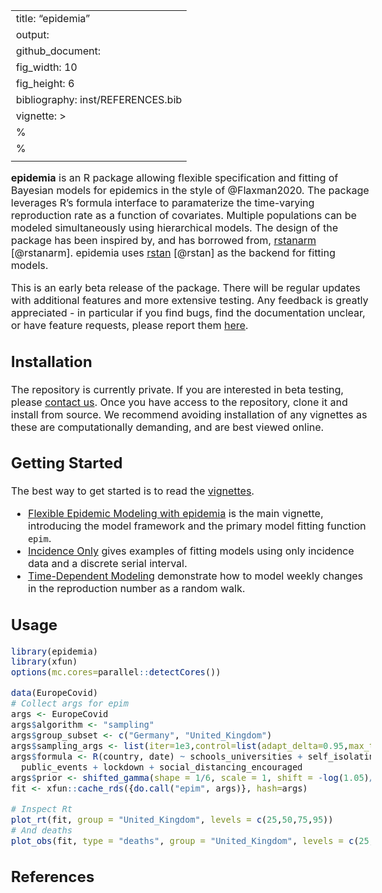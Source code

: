 
---
title: "epidemia"
output: 
  github_document:
    fig_width: 10
    fig_height: 6
bibliography: inst/REFERENCES.bib
vignette: >
  %\VignetteIndexEntry{README}
  %\VignetteEngine{knitr::rmarkdown}
  \usepackage[utf8]{inputenc}
---

<style type="text/css">
body{ /* Normal */
font-size: 16px;
}
</style>

**epidemia** is an R package allowing flexible 
specification and fitting of Bayesian models for epidemics in the style of 
@Flaxman2020. The package leverages R's formula interface to paramaterize the time-varying reproduction rate as a function of covariates. Multiple populations can be modeled simultaneously using hierarchical models. The design of the package has been inspired by, and has borrowed from, [rstanarm](https://mc-stan.org/rstanarm/) [@rstanarm]. epidemia uses [rstan](https://mc-stan.org/rstan/) [@rstan] as the backend for fitting models.

This is an early beta release of the package. There will be regular updates with additional features and more extensive testing. Any feedback is greatly appreciated - in particular if you find bugs, find the documentation unclear, or have feature requests, please report them [here](https://github.com/ImperialCollegeLondon/epidemia/issues).

## Installation

The repository is currently private. If you are interested in beta testing, please [contact us](mailto:james.scott15@imperial.ac.uk). Once you have access to the repository, clone it and install from source. We recommend avoiding installation of any vignettes as these are computationally demanding, and are best viewed online.

## Getting Started

The best way to get started is to read the [vignettes](articles/index.html).

* [Flexible Epidemic Modeling with epidemia](articles/introduction.html) is the main vignette, introducing the model framework and the primary model fitting function `epim`.
* [Incidence Only](articles/IncidenceOnly.html) gives examples of fitting models using only incidence data and a discrete serial interval.
* [Time-Dependent Modeling](articles/TimeDependentR.html) demonstrate how to model weekly changes in the reproduction number as a random walk.

## Usage

```r
library(epidemia)
library(xfun)
options(mc.cores=parallel::detectCores())

data(EuropeCovid)
# Collect args for epim
args <- EuropeCovid
args$algorithm <- "sampling"
args$group_subset <- c("Germany", "United_Kingdom")
args$sampling_args <- list(iter=1e3,control=list(adapt_delta=0.95,max_treedepth=15),seed=12345)
args$formula <- R(country, date) ~ schools_universities + self_isolating_if_ill +
  public_events + lockdown + social_distancing_encouraged
args$prior <- shifted_gamma(shape = 1/6, scale = 1, shift = -log(1.05)/6)
fit <- xfun::cache_rds({do.call("epim", args)}, hash=args)
```

```r
# Inspect Rt
plot_rt(fit, group = "United_Kingdom", levels = c(25,50,75,95))
# And deaths
plot_obs(fit, type = "deaths", group = "United_Kingdom", levels = c(25,50,75,95))
```

## References